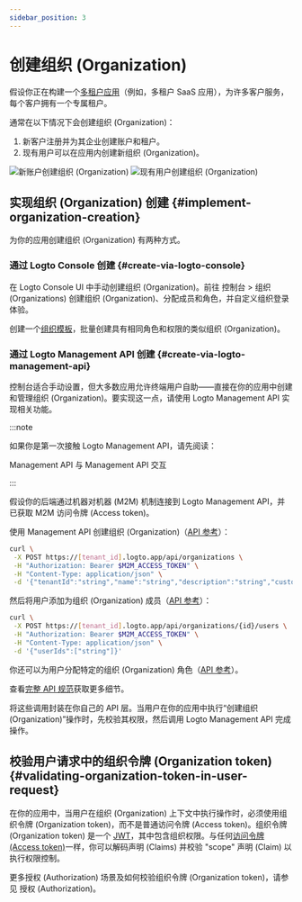 ```yaml
---
sidebar_position: 3
---
```


# 创建组织 (Organization)

假设你正在构建一个[多租户应用](https://auth.wiki/multi-tenancy)（例如，多租户 SaaS 应用），为许多客户服务，每个客户拥有一个专属租户。

通常在以下情况下会创建组织 (Organization)：

1. 新客户注册并为其企业创建账户和租户。
2. 现有用户可以在应用内创建新组织 (Organization)。

<img src="/img/assets/new-account-creates-org.png" alt="新账户创建组织 (Organization)" />
<img src="/img/assets/existing-user-creates-org.png" alt="现有用户创建组织 (Organization)" />

## 实现组织 (Organization) 创建 \{#implement-organization-creation}

为你的应用创建组织 (Organization) 有两种方式。

### 通过 Logto Console 创建 \{#create-via-logto-console}

在 Logto Console UI 中手动创建组织 (Organization)。前往 <CloudLink to="/organizations">控制台 > 组织 (Organizations)</CloudLink> 创建组织 (Organization)、分配成员和角色，并自定义组织登录体验。

创建一个[组织模板](/authorization/organization-template)，批量创建具有相同角色和权限的类似组织 (Organization)。

### 通过 Logto Management API 创建 \{#create-via-logto-management-api}

控制台适合手动设置，但大多数应用允许终端用户自助——直接在你的应用中创建和管理组织 (Organization)。要实现这一点，请使用 Logto Management API 实现相关功能。

:::note

如果你是第一次接触 Logto Management API，请先阅读：

<Url href="/concepts/core-service/#management-api">Management API</Url>
<Url href="/integrate-logto/interact-with-management-api">与 Management API 交互</Url>

:::

假设你的后端通过机器对机器 (M2M) 机制连接到 Logto Management API，并已获取 M2M 访问令牌 (Access token)。

使用 Management API 创建组织 (Organization)（[API 参考](https://openapi.logto.io/operation/operation-createorganization)）：

```bash
curl \
 -X POST https://[tenant_id].logto.app/api/organizations \
 -H "Authorization: Bearer $M2M_ACCESS_TOKEN" \
 -H "Content-Type: application/json" \
 -d '{"tenantId":"string","name":"string","description":"string","customData":{},"isMfaRequired":false,"branding":{"logoUrl":"string","darkLogoUrl":"string","favicon":"string","darkFavicon":"string"},"createdAt":1234567890}'
```

然后将用户添加为组织 (Organization) 成员（[API 参考](https://openapi.logto.io/operation/operation-addorganizationusers)）：

```bash
curl \
 -X POST https://[tenant_id].logto.app/api/organizations/{id}/users \
 -H "Authorization: Bearer $M2M_ACCESS_TOKEN" \
 -H "Content-Type: application/json" \
 -d '{"userIds":["string"]}'
```

你还可以为用户分配特定的组织 (Organization) 角色（[API 参考](https://openapi.logto.io/operation/operation-assignorganizationrolestousers)）。

查看[完整 API 规范](https://openapi.logto.io/group/endpoint-organizations)获取更多细节。

将这些调用封装在你自己的 API 层。当用户在你的应用中执行“创建组织 (Organization)”操作时，先校验其权限，然后调用 Logto Management API 完成操作。

## 校验用户请求中的组织令牌 (Organization token) \{#validating-organization-token-in-user-request}

在你的应用中，当用户在组织 (Organization) 上下文中执行操作时，必须使用组织令牌 (Organization token)，而不是普通访问令牌 (Access token)。组织令牌 (Organization token) 是一个 [JWT](https://auth.wiki/jwt)，其中包含组织权限。与任何[访问令牌 (Access token)](https://auth.wiki/access-token)一样，你可以解码声明 (Claims) 并校验 "scope" 声明 (Claim) 以执行权限控制。

更多授权 (Authorization) 场景及如何校验组织令牌 (Organization token)，请参见 <Url href="/authorization">授权 (Authorization)</Url>。
